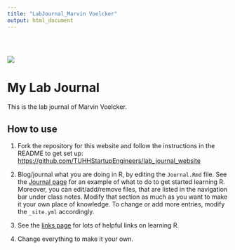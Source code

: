 ```yaml
---
title: "LabJournal_Marvin Voelcker"
output: html_document
---
```


<div style="padding-top: 30px;"></div>

![](images/logo.png)

# **My Lab Journal**

This is the lab journal of Marvin Voelcker.

## How to use

1. Fork the repository for this website and follow the instructions in the README to get set up: [https://github.com/TUHHStartupEngineers/lab_journal_website](https://github.com/TUHHStartupEngineers/lab_journal_website)

2. Blog/journal what you are doing in R, by editing the `Journal.Rmd` file. See the [Journal page](https://tuhhstartupengineers.github.io/lab_journal_website/journal.html) for an example of what to do to get started learning R. Moreover, you can edit/add/remove files, that are listed in the navigation bar under class notes. Modify that section as much as you want to make it your own place of knowledge. To change or add more entries, modify the `_site.yml` accordingly.

3. See the [links page](https://tuhhstartupengineers.github.io/lab_journal_website/links.html) for lots of helpful links on learning R.

4. Change everything to make it your own.